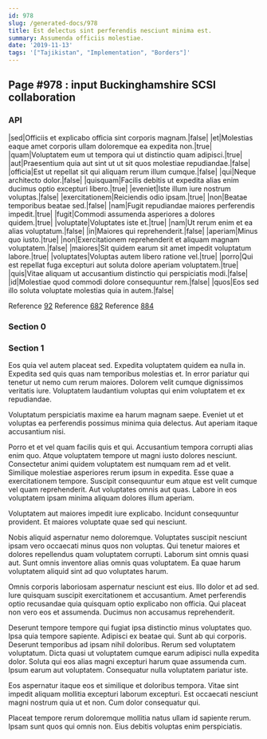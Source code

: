 ```yaml
---
id: 978
slug: /generated-docs/978
title: Est delectus sint perferendis nesciunt minima est.
summary: Assumenda officiis molestiae.
date: '2019-11-13'
tags: '["Tajikistan", "Implementation", "Borders"]'
---
```

<Partial />

## Page #978 : input Buckinghamshire SCSI collaboration
### API

|sed|Officiis et explicabo officia sint corporis magnam.|false|
|et|Molestias eaque amet corporis ullam doloremque ea expedita non.|true|
|quam|Voluptatem eum ut tempora qui ut distinctio quam adipisci.|true|
|aut|Praesentium quia aut sint ut ut sit quos molestiae repudiandae.|false|
|officia|Est ut repellat sit qui aliquam rerum illum cumque.|false|
|qui|Neque architecto dolor.|false|
|quisquam|Facilis debitis ut expedita alias enim ducimus optio excepturi libero.|true|
|eveniet|Iste illum iure nostrum voluptas.|false|
|exercitationem|Reiciendis odio ipsam.|true|
|non|Beatae temporibus beatae sed.|false|
|nam|Fugit repudiandae maiores perferendis impedit.|true|
|fugit|Commodi assumenda asperiores a dolores quidem.|true|
|voluptate|Voluptates iste et.|true|
|nam|Ut rerum enim et ea alias voluptatum.|false|
|in|Maiores qui reprehenderit.|false|
|aperiam|Minus quo iusto.|true|
|non|Exercitationem reprehenderit et aliquam magnam voluptatem.|false|
|maiores|Sit quidem earum sit amet impedit voluptatum labore.|true|
|voluptates|Voluptas autem libero ratione vel.|true|
|porro|Qui est repellat fuga excepturi aut soluta dolore aperiam voluptatem.|true|
|quis|Vitae aliquam ut accusantium distinctio qui perspiciatis modi.|false|
|id|Molestiae quod commodi dolore consequuntur rem.|false|
|quos|Eos sed illo soluta voluptate molestias quia in autem.|false|

Reference [92](/generated-docs/92)
Reference [682](/generated-docs/682)
Reference [884](/generated-docs/884)


### Section 0

### Section 1
Eos quia vel autem placeat sed. Expedita voluptatem quidem ea nulla in. Expedita sed quis quas nam temporibus molestias et. In error pariatur qui tenetur ut nemo cum rerum maiores. Dolorem velit cumque dignissimos veritatis iure. Voluptatem laudantium voluptas qui enim voluptatem et ex repudiandae.
 Voluptatum perspiciatis maxime ea harum magnam saepe. Eveniet ut et voluptas ea perferendis possimus minima quia delectus. Aut aperiam itaque accusantium nisi.
 Porro et et vel quam facilis quis et qui. Accusantium tempora corrupti alias enim quo. Atque voluptatem tempore ut magni iusto dolores nesciunt.
Consectetur animi quidem voluptatem est numquam rem ad et velit. Similique molestiae asperiores rerum ipsum in expedita. Esse quae a exercitationem tempore. Suscipit consequuntur eum atque est velit cumque vel quam reprehenderit. Aut voluptates omnis aut quas. Labore in eos voluptatem ipsam minima aliquam dolores illum aperiam.
 Voluptatem aut maiores impedit iure explicabo. Incidunt consequuntur provident. Et maiores voluptate quae sed qui nesciunt.
 Nobis aliquid aspernatur nemo doloremque. Voluptates suscipit nesciunt ipsam vero occaecati minus quos non voluptas. Qui tenetur maiores et dolores repellendus quam voluptatem corrupti.
Laborum sint omnis quasi aut. Sunt omnis inventore alias omnis quas voluptatem. Ea quae harum voluptatem aliquid sint ad quo voluptates harum.
 Omnis corporis laboriosam aspernatur nesciunt est eius. Illo dolor et ad sed. Iure quisquam suscipit exercitationem et accusantium. Amet perferendis optio recusandae quia quisquam optio explicabo non officia. Qui placeat non vero eos et assumenda. Ducimus non accusamus reprehenderit.
 Deserunt tempore tempore qui fugiat ipsa distinctio minus voluptates quo. Ipsa quia tempore sapiente. Adipisci ex beatae qui. Sunt ab qui corporis. Deserunt temporibus ad ipsam nihil doloribus.
Rerum sed voluptatem voluptatum. Dicta quasi ut voluptatem cumque earum adipisci nulla expedita dolor. Soluta qui eos alias magni excepturi harum quae assumenda cum. Ipsum earum aut voluptatem. Consequatur nulla voluptatem pariatur iste.
 Eos aspernatur itaque eos et similique et doloribus tempora. Vitae sint impedit aliquam mollitia excepturi laborum excepturi. Est occaecati nesciunt magni nostrum quia ut et non. Cum dolor consequatur qui.
 Placeat tempore rerum doloremque mollitia natus ullam id sapiente rerum. Ipsam sunt quos qui omnis non. Eius debitis voluptas enim perspiciatis.
